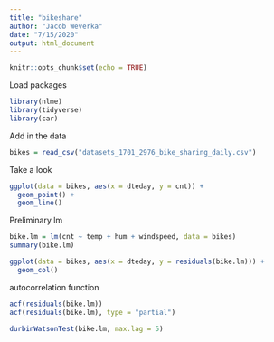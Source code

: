 ```yaml
---
title: "bikeshare"
author: "Jacob Weverka"
date: "7/15/2020"
output: html_document
---
```


```r
knitr::opts_chunk$set(echo = TRUE)
```

Load packages

```r
library(nlme)
library(tidyverse)
library(car)
```


Add in the data
```r
bikes = read_csv("datasets_1701_2976_bike_sharing_daily.csv")
```

Take a look

```r
ggplot(data = bikes, aes(x = dteday, y = cnt)) +
  geom_point() +
  geom_line()
```
Preliminary lm

```r

bike.lm = lm(cnt ~ temp + hum + windspeed, data = bikes)
summary(bike.lm)

```
```r
ggplot(data = bikes, aes(x = dteday, y = residuals(bike.lm))) +
  geom_col()
```
autocorrelation function
```r
acf(residuals(bike.lm))
acf(residuals(bike.lm), type = "partial")
```

```r
durbinWatsonTest(bike.lm, max.lag = 5)
```














